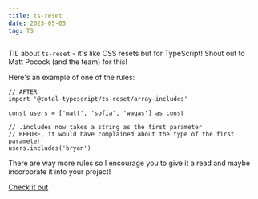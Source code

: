 ```yaml
---
title: ts-reset
date: 2025-05-05
tag: TS
---
```


TIL about `ts-reset` - it's like CSS resets but for TypeScript! Shout out to Matt Pocock (and the team) for this!

Here's an example of one of the rules:

```tsx
// AFTER
import '@total-typescript/ts-reset/array-includes'

const users = ['matt', 'sofia', 'waqas'] as const

// .includes now takes a string as the first parameter
// BEFORE, it would have complained about the type of the first parameter
users.includes('bryan')
```

There are way more rules so I encourage you to give it a read and maybe incorporate it into your project!

[Check it out](https://www.totaltypescript.com/ts-reset)
